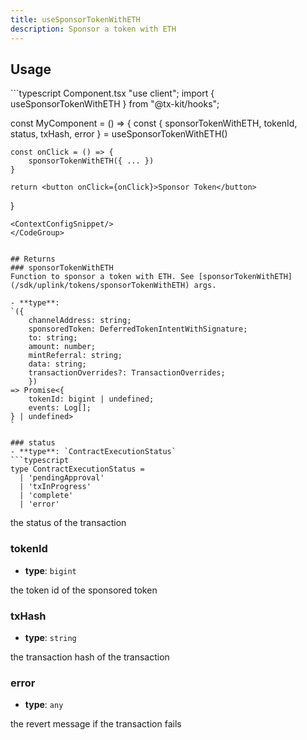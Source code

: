 ```yaml
---
title: useSponsorTokenWithETH
description: Sponsor a token with ETH
---
```



## Usage
<CodeGroup>
```typescript Component.tsx
"use client";
import { useSponsorTokenWithETH } from "@tx-kit/hooks";

const MyComponent = () => {
    const { 
        sponsorTokenWithETH,
        tokenId,
        status, 
        txHash,
        error 
    } = useSponsorTokenWithETH()

    const onClick = () => {
        sponsorTokenWithETH({ ... })
    }

    return <button onClick={onClick}>Sponsor Token</button>
}
```
<ContextConfigSnippet/>
</CodeGroup>


## Returns
### sponsorTokenWithETH
Function to sponsor a token with ETH. See [sponsorTokenWithETH](/sdk/uplink/tokens/sponsorTokenWithETH) args.

- **type**: 
`({ 
    channelAddress: string;
    sponsoredToken: DeferredTokenIntentWithSignature;
    to: string;
    amount: number;
    mintReferral: string;
    data: string;
    transactionOverrides?: TransactionOverrides;
    })
=> Promise<{
    tokenId: bigint | undefined;
    events: Log[];
} | undefined>
`

### status
- **type**: `ContractExecutionStatus`
```typescript
type ContractExecutionStatus =
  | 'pendingApproval'
  | 'txInProgress'
  | 'complete'
  | 'error'
```
the status of the transaction

### tokenId
- **type**: `bigint`

the token id of the sponsored token

### txHash
- **type**: `string`

the transaction hash of the transaction

### error
- **type**: `any`

the revert message if the transaction fails
